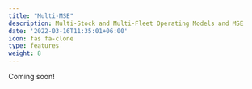 ```yaml
---
title: "Multi-MSE"
description: Multi-Stock and Multi-Fleet Operating Models and MSE
date: '2022-03-16T11:35:01+06:00'
icon: fas fa-clone
type: features
weight: 8
---
```


Coming soon!


